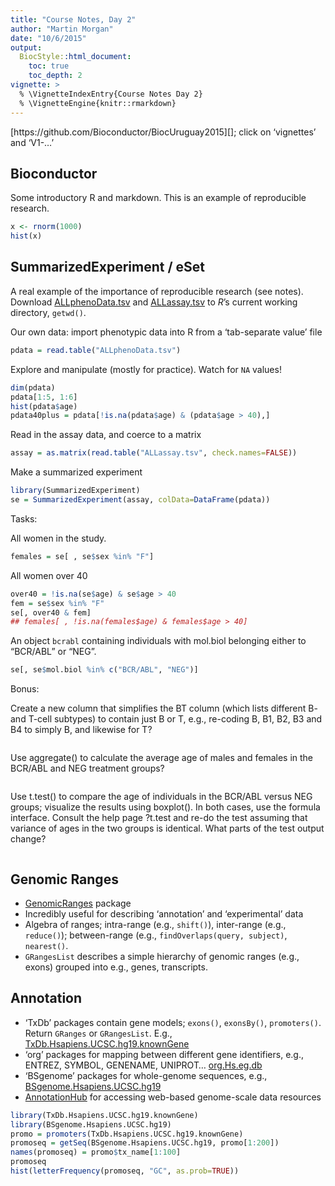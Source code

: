 ```yaml
---
title: "Course Notes, Day 2"
author: "Martin Morgan"
date: "10/6/2015"
output:
  BiocStyle::html_document:
    toc: true
    toc_depth: 2
vignette: >
  % \VignetteIndexEntry{Course Notes Day 2}
  % \VignetteEngine{knitr::rmarkdown}
---
```


[https://github.com/Bioconductor/BiocUruguay2015][]; click on 'vignettes' and 'V1-...'

## Bioconductor

Some introductory R and markdown. This is an example of reproducible research.

```r
x <- rnorm(1000)
hist(x)
```


## SummarizedExperiment / eSet

A real example of the importance of reproducible research (see
notes). Download [ALLphenoData.tsv][] and [ALLassay.tsv][] to _R_'s
current working directory, `getwd()`.

Our own data: import phenotypic data into R from a 'tab-separate
value' file

```r
pdata = read.table("ALLphenoData.tsv")
```

Explore and manipulate (mostly for practice). Watch for `NA`
values!

```r
dim(pdata)
pdata[1:5, 1:6]
hist(pdata$age)
pdata40plus = pdata[!is.na(pdata$age) & (pdata$age > 40),]
```

Read in the assay data, and coerce to a matrix

```r
assay = as.matrix(read.table("ALLassay.tsv", check.names=FALSE))
```

Make a summarized experiment

```r
library(SummarizedExperiment)
se = SummarizedExperiment(assay, colData=DataFrame(pdata))
```

Tasks:

All women in the study.

```r
females = se[ , se$sex %in% "F"]
```

All women over 40

```r
over40 = !is.na(se$age) & se$age > 40
fem = se$sex %in% "F"
se[, over40 & fem]
## females[ , !is.na(females$age) & females$age > 40]
```

An object `bcrabl` containing individuals with mol.biol belonging either to "BCR/ABL" or "NEG".

```r
se[, se$mol.biol %in% c("BCR/ABL", "NEG")]
```

Bonus:

Create a new column that simplifies the BT column (which lists different B- and T-cell subtypes) to contain just B or T, e.g., re-coding B, B1, B2, B3 and B4 to simply B, and likewise for T?

```r
```

Use aggregate() to calculate the average age of males and females in the BCR/ABL and NEG treatment groups?

```r
```

Use t.test() to compare the age of individuals in the BCR/ABL versus NEG groups; visualize the results using boxplot(). In both cases, use the formula interface. Consult the help page ?t.test and re-do the test assuming that variance of ages in the two groups is identical. What parts of the test output change?

```r
```

## Genomic Ranges

- [GenomicRanges][] package
- Incredibly useful for describing 'annotation' and 'experimental' data
- Algebra of ranges; intra-range (e.g., `shift()`), inter-range (e.g.,
  `reduce()`); between-range (e.g., `findOverlaps(query, subject)`, 
  `nearest()`.
- `GRangesList` describes a simple hierarchy of genomic ranges (e.g.,
  exons) grouped into e.g., genes, transcripts.

## Annotation

- 'TxDb' packages contain gene models; `exons()`, `exonsBy()`, 
  `promoters()`. Return `GRanges` or `GRangesList`. E.g., 
  [TxDb.Hsapiens.UCSC.hg19.knownGene][]
- 'org' packages for mapping between different gene identifiers, e.g., 
  ENTREZ, SYMBOL, GENENAME, UNIPROT... [org.Hs.eg.db][]
- 'BSgenome' packages for whole-genome sequences, e.g., 
  [BSgenome.Hsapiens.UCSC.hg19][]
- [AnnotationHub][] for accessing web-based genome-scale data resources

```r
library(TxDb.Hsapiens.UCSC.hg19.knownGene)
library(BSgenome.Hsapiens.UCSC.hg19)
promo = promoters(TxDb.Hsapiens.UCSC.hg19.knownGene)
promoseq = getSeq(BSgenome.Hsapiens.UCSC.hg19, promo[1:200])
names(promoseq) = promo$tx_name[1:100]
promoseq
hist(letterFrequency(promoseq, "GC", as.prob=TRUE))
```
  
[GenomicRanges]: http://bioconductor.org/packages/GenomicRanges
[org.Hs.eg.db]: http://bioconductor.org/packages/org.Hs.eg.db
[AnnotationHub]: http://bioconductor.org/packages/AnnotationHub
[TxDb.Hsapiens.UCSC.hg19.knownGene]: http://bioconductor.org/packages/TxDb.Hsapiens.UCSC.hg19.knownGene
[BSgenome.Hsapiens.UCSC.hg19]: http://bioconductor.org/packages/BSgenome.Hsapiens.UCSC.hg19

[ALLphenoData.tsv]: https://raw.githubusercontent.com/Bioconductor/BiocUruguay2015/master/vignettes/ALLphenoData.tsv
[ALLassay.tsv]: https://raw.githubusercontent.com/Bioconductor/BiocUruguay2015/master/vignettes/ALLassay.tsv
